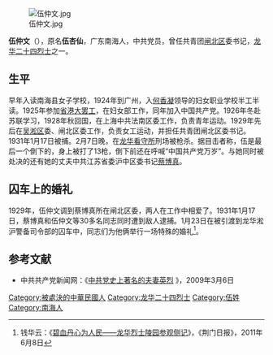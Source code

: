 [[File:伍仲文.jpg|thumb]]

'''伍仲文'''（{{bd|1903年||1931年|2月7日}}），原名'''伍杏仙'''，广东南海人，中共党员，曾任共青团[[闸北区|闸北区]]委书记，[[龙华二十四烈士|龙华二十四烈士]]之一。

==生平==
早年入读南海县女子学校，1924年到广州，入[[何香凝|何香凝]]领导的妇女职业学校半工半读。1925年参加[[省港大罢工|省港大罢工]]，在妇女部工作，同年加入中国共产党。1926年冬赴苏联学习，1928年秋回国，在上海中共法南区委工作，负责青年运动。1929年先后在[[吴淞区|吴淞区]]委、闸北区委工作，负责女工运动，并担任共青团闸北区委书记。1931年1月17日被捕。2月7日晚，在[[龙华看守所|龙华看守所]]刑场被枪杀。据目击者称，伍是最后一个倒下的，身上被打了13枪，倒下前还在呼喊“中国共产党万岁”。与她同时被处决的还有她的丈夫中共江苏省委沪中区委书记[[蔡博真|蔡博真]]。

==囚车上的婚礼==
1929年，伍仲文调到蔡博真所在闸北区委，两人在工作中相爱了。1931年1月17日，蔡博真和伍仲文等30多名同志同时遭到敌人逮捕。1月23日在被引渡到龙华淞沪警备司令部的囚车中，同志们为他俩举行一场特殊的婚礼<ref>钱华云：《[http://paper.jmnews.cn/jmrb/html/2011-06/08/content_304866.htm  碧血丹心为人民——龙华烈士陵园参观侧记]{{dead link|date=2017年11月 |bot=InternetArchiveBot |fix-attempted=yes }}》，《荆门日报》，2011年6月8日</ref>。

==参考文献==
<small><references/></small>
*中共共产党新闻网：《[http://dangshi.people.com.cn/GB/144956/8922037.html 中共党史上著名的夫妻英烈] {{Wayback|url=http://dangshi.people.com.cn/GB/144956/8922037.html |date=20160304062130 }}》，2009年3月6日

{{龙华二十四烈士}}
{{Authority control}}
{{DEFAULTSORT:W}}
[[Category:被處決的中華民國人|Category:被處決的中華民國人]]
[[Category:龙华二十四烈士|Category:龙华二十四烈士]]
[[Category:伍姓|Category:伍姓]]
[[Category:南海人|Category:南海人]]